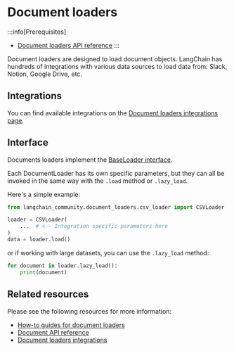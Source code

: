 # Document loaders
<span data-heading-keywords="document loader,document loaders"></span>

:::info[Prerequisites]

* [Document loaders API reference](/docs/how_to/#document-loaders)
:::

Document loaders are designed to load document objects. LangChain has hundreds of integrations with various data sources to load data from: Slack, Notion, Google Drive, etc.

## Integrations

You can find available integrations on the [Document loaders integrations page](/docs/integrations/document_loaders/).

## Interface

Documents loaders implement the [BaseLoader interface](https://python.langchain.com/api_reference/core/document_loaders/langchain_core.document_loaders.base.BaseLoader.html).

Each DocumentLoader has its own specific parameters, but they can all be invoked in the same way with the `.load` method or `.lazy_load`.

Here's a simple example:

```python
from langchain_community.document_loaders.csv_loader import CSVLoader

loader = CSVLoader(
    ...  # <-- Integration specific parameters here
)
data = loader.load()
```

or if working with large datasets, you can use the `.lazy_load` method:

```python
for document in loader.lazy_load():
    print(document)
```

## Related resources

Please see the following resources for more information:

* [How-to guides for document loaders](/docs/how_to/#document-loaders)
* [Document API reference](https://python.langchain.com/api_reference/core/documents/langchain_core.documents.base.Document.html)
* [Document loaders integrations](/docs/integrations/document_loaders/)
